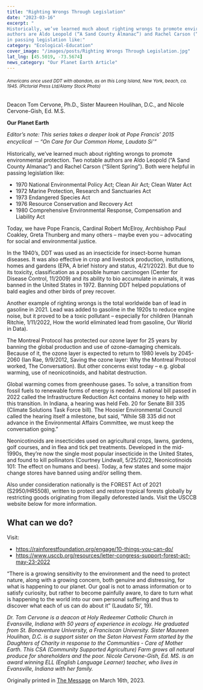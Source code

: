 ```yaml
---
title: "Righting Wrongs Through Legislation"
date: "2023-03-16"
excerpt: "
Historically, we’ve learned much about righting wrongs to promote environmental protection. Two notable
authors are Aldo Leopold (“A Sand County Almanac”) and Rachel Carson (“Silent Spring”). Both were helpful
in passing legislation like:"
category: "Ecological-Education"
cover_image: "/images/posts/Righting Wrongs Through Legislation.jpg"
lat_lng: [45.5019, -73.5674]
news_category: "Our Planet Earth Article"
---
```


###### <sub>Americans once used DDT with abandon, as on this Long Island, New York, beach, ca. 1945. (Pictorial Press Ltd/Alamy Stock Photo)<sub>

Deacon Tom Cervone, Ph.D., Sister Maureen Houlihan, D.C., and Nicole Cervone-Gish, Ed. M.S.

**Our Planet Earth**

_Editor’s note: This series takes a deeper look at Pope Francis’ 2015 encyclical － “On Care for Our Common
Home, Laudato Si’”_

Historically, we’ve learned much about righting wrongs to promote environmental protection. Two notable
authors are Aldo Leopold (“A Sand County Almanac”) and Rachel Carson (“Silent Spring”). Both were helpful
in passing legislation like:

- 1970 National Environmental Policy Act; Clean Air Act; Clean Water Act
- 1972 Marine Protection, Research and Sanctuaries Act
- 1973 Endangered Species Act
- 1976 Resource Conservation and Recovery Act
- 1980 Comprehensive Environmental Response, Compensation and Liability Act

Today, we have Pope Francis, Cardinal Robert McElroy, Archbishop Paul Coakley, Greta Thunberg and many
others – maybe even you – advocating for social and environmental justice.

In the 1940’s, DDT was used as an insecticide for insect-borne human diseases. It was also effective in crop and
livestock production, institutions, homes and gardens (EPA, A brief history and status, 4/21/2022). But due to
its toxicity, classification as a possible human carcinogen (Center for Disease Control, 11/2009) and its ability
to bio accumulate in animals, it was banned in the United States in 1972. Banning DDT helped populations of
bald eagles and other birds of prey recover.

Another example of righting wrongs is the total worldwide ban of lead in gasoline in 2021. Lead was added to
gasoline in the 1920s to reduce engine noise, but it proved to be a toxic pollutant – especially for children
(Hannah Ritchie, 1/11/2022, How the world eliminated lead from gasoline, Our World in Data).

The Montreal Protocol has protected our ozone layer for 25 years by banning the global production and use of
ozone-damaging chemicals. Because of it, the ozone layer is expected to return to 1980 levels by 2045-2060
(Ian Rae, 9/9/2012, Saving the ozone layer: Why the Montreal Protocol worked, The Conversation). But other
concerns exist today – e.g. global warming, use of neonicotinoids, and habitat destruction.

Global warming comes from greenhouse gases. To solve, a transition from fossil fuels to renewable forms of
energy is needed. A national bill passed in 2022 called the Infrastructure Reduction Act contains money to help
with this transition. In Indiana, a hearing was held Feb. 20 for Senate Bill 335 (Climate Solutions Task Force
bill). The Hoosier Environmental Council called the hearing itself a milestone, but said, “While SB 335 did not
advance in the Environmental Affairs Committee, we must keep the conversation going.”

Neonicotinoids are insecticides used on agricultural crops, lawns, gardens, golf courses, and in flea and tick pet
treatments. Developed in the mid-1990s, they’re now the single most popular insecticide in the United States,
and found to kill pollinators (Courtney Lindwall, 5/25/2022, Neonicotinoids 101: The effect on humans and
bees). Today, a few states and some major change stores have banned using and/or selling them.

Also under consideration nationally is the FOREST Act of 2021 (S2950/HR5508), written to protect and restore
tropical forests globally by restricting goods originating from illegally deforested lands. Visit the USCCB
website below for more information.

## What can we do?

Visit:

- https://rainforestfoundation.org/engage/10-things-you-can-do/
- https://www.usccb.org/resources/letter-congress-support-forest-act-may-23-2022

“There is a growing sensitivity to the environment and the need to protect nature, along with a growing concern,
both genuine and distressing, for what is happening to our planet. Our goal is not to amass information or to
satisfy curiosity, but rather to become painfully aware, to dare to turn what is happening to the world into our
own personal suffering and thus to discover what each of us can do about it” (Laudato Si’, 19).

_Dr. Tom Cervone is a deacon at Holy Redeemer Catholic Church in Evansville, Indiana with 50 years of
experience in ecology. He graduated from St. Bonaventure University, a Franciscan University. Sister Maureen
Houlihan, D.C. is a support sister on the Seton Harvest Farm started by the Daughters of Charity in response to
the Communities - Care of Mother Earth. This CSA (Community Supported Agriculture) Farm grows all natural
produce for shareholders and the poor. Nicole Cervone-Gish, Ed. MS. is an award winning ELL (English
Language Learner) teacher, who lives in Evansville, Indiana with her family._

Originally printed in [The Message](https://evdiomessage.org/) on March 16th, 2023.
